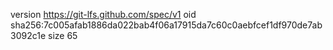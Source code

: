 version https://git-lfs.github.com/spec/v1
oid sha256:7c005afab1886da022bab4f06a17915da7c60c0aebfcef1df970de7ab3092c1e
size 65
